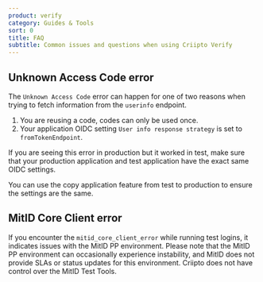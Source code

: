```yaml
---
product: verify
category: Guides & Tools
sort: 0
title: FAQ
subtitle: Common issues and questions when using Criipto Verify
---
```




## Unknown Access Code error

The `Unknown Access Code` error can happen for one of two reasons when trying to fetch information from the `userinfo` endpoint.

1. You are reusing a code, codes can only be used once.
2. Your application OIDC setting `User info response strategy` is set to `fromTokenEndpoint`.

If you are seeing this error in production but it worked in test, make sure that your production application and test application have the exact same OIDC settings.

You can use the copy application feature from test to production to ensure the settings are the same.

## MitID Core Client error

If you encounter the `mitid_core_client_error` while running test logins, it indicates issues with the MitID PP environment. 
Please note that the MitID PP environment can occasionally experience instability, and MitID does not provide SLAs or status updates for this environment.
Criipto does not have control over the MitID Test Tools.